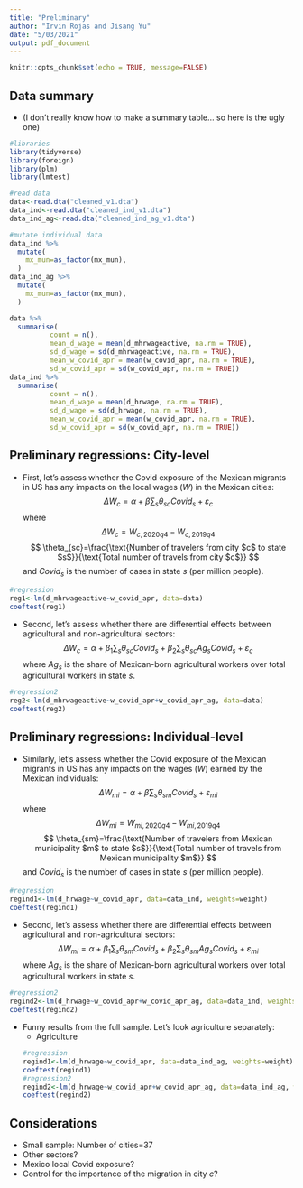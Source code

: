 ```yaml
---
title: "Preliminary"
author: "Irvin Rojas and Jisang Yu"
date: "5/03/2021"
output: pdf_document
---
```


```r
knitr::opts_chunk$set(echo = TRUE, message=FALSE)
```

## Data summary
* (I don't really know how to make a summary table... so here is the ugly one)
```r
#libraries
library(tidyverse)
library(foreign)
library(plm)
library(lmtest)

#read data
data<-read.dta("cleaned_v1.dta") 
data_ind<-read.dta("cleaned_ind_v1.dta") 
data_ind_ag<-read.dta("cleaned_ind_ag_v1.dta") 

#mutate individual data
data_ind %>%
  mutate(
    mx_mun=as_factor(mx_mun),
  )
data_ind_ag %>%
  mutate(
    mx_mun=as_factor(mx_mun),
  )
```

```r
data %>%
  summarise(
          count = n(),
          mean_d_wage = mean(d_mhrwageactive, na.rm = TRUE),
          sd_d_wage = sd(d_mhrwageactive, na.rm = TRUE),
          mean_w_covid_apr = mean(w_covid_apr, na.rm = TRUE),
          sd_w_covid_apr = sd(w_covid_apr, na.rm = TRUE))
data_ind %>%
  summarise(
          count = n(),
          mean_d_wage = mean(d_hrwage, na.rm = TRUE),
          sd_d_wage = sd(d_hrwage, na.rm = TRUE),
          mean_w_covid_apr = mean(w_covid_apr, na.rm = TRUE),
          sd_w_covid_apr = sd(w_covid_apr, na.rm = TRUE))
```

## Preliminary regressions: City-level

* First, let's assess whether the Covid exposure of the Mexican migrants in US has any impacts on the local wages ($W$) in the Mexican cities:
$$
\Delta W_{c}=\alpha+\beta \sum_{s} \theta_{sc}Covid_s+\varepsilon_c
$$
where
$$
\Delta W_{c}=W_{c,2020q4}-W_{c,2019q4}
$$
$$
\theta_{sc}=\frac{\text{Number of travelers from city $c$ to state $s$}}{\text{Total number of travels from city $c$}}
$$
and $Covid_s$ is the number of cases in state $s$ (per million people).
```r
#regression
reg1<-lm(d_mhrwageactive~w_covid_apr, data=data)
coeftest(reg1)
```

* Second, let's assess whether there are differential effects between agricultural and non-agricultural sectors:
$$
\Delta W_{c}=\alpha+\beta_1 \sum_{s} \theta_{sc}Covid_s +\beta_2 \sum_{s} \theta_{sc} Ag_s Covid_s +\varepsilon_c
$$
where $Ag_s$ is the share of Mexican-born agricultural workers over total agricultural workers in state $s$.
```r
#regression2
reg2<-lm(d_mhrwageactive~w_covid_apr+w_covid_apr_ag, data=data)
coeftest(reg2)
```

## Preliminary regressions: Individual-level

* Similarly, let's assess whether the Covid exposure of the Mexican migrants in US has any impacts on the wages ($W$) earned by the Mexican individuals:
$$
\Delta W_{mi}=\alpha+\beta \sum_{s} \theta_{sm}Covid_s+\varepsilon_{mi}
$$
where
$$
\Delta W_{mi}=W_{mi,2020q4}-W_{mi,2019q4}
$$
$$
\theta_{sm}=\frac{\text{Number of travelers from Mexican municipality $m$ to state $s$}}{\text{Total number of travels from Mexican municipality $m$}}
$$
and $Covid_s$ is the number of cases in state $s$ (per million people).
```r
#regression
regind1<-lm(d_hrwage~w_covid_apr, data=data_ind, weights=weight)
coeftest(regind1)
```

* Second, let's assess whether there are differential effects between agricultural and non-agricultural sectors:
$$
\Delta W_{mi}=\alpha+\beta_1 \sum_{s} \theta_{sm}Covid_s +\beta_2 \sum_{s} \theta_{sm} Ag_s Covid_s +\varepsilon_{mi}
$$
where $Ag_s$ is the share of Mexican-born agricultural workers over total agricultural workers in state $s$.
```r
#regression2
regind2<-lm(d_hrwage~w_covid_apr+w_covid_apr_ag, data=data_ind, weights=weight)
coeftest(regind2)
```

* Funny results from the full sample. Let's look agriculture separately:
  + Agriculture
```r
#regression
regind1<-lm(d_hrwage~w_covid_apr, data=data_ind_ag, weights=weight)
coeftest(regind1)
#regression2
regind2<-lm(d_hrwage~w_covid_apr+w_covid_apr_ag, data=data_ind_ag, weights=weight)
coeftest(regind2)
```


## Considerations
* Small sample: Number of cities=37
* Other sectors?
* Mexico local Covid exposure?
* Control for the importance of the migration in city $c$?

